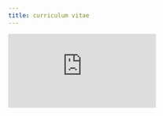 ```yaml
---
title: curriculum vitae
---
```


![](https://github.com/kmreese-io/kmreese-io.github.io/raw/master/REESE_curriculumvitæ.pdf)